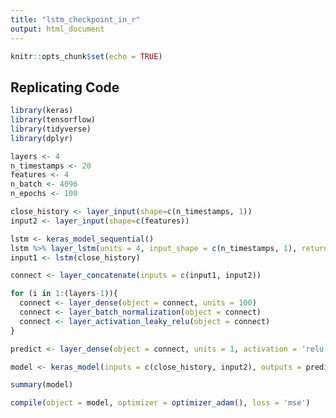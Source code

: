 ---
title: "lstm_checkpoint_in_r"
output: html_document
---

```{r setup, include=FALSE}
knitr::opts_chunk$set(echo = TRUE)
```

## Replicating Code

```{r, echo=FALSE, message=FALSE, warning=FALSE}
library(keras)
library(tensorflow)
library(tidyverse)
library(dplyr)
```

```{r, echo=FALSE, message=FALSE, warning=FALSE}
layers <- 4
n_timestamps <- 20
features <- 4
n_batch <- 4096
n_epochs <- 100
```

```{r, echo=FALSE, message=FALSE, warning=FALSE}
close_history <- layer_input(shape=c(n_timestamps, 1))
input2 <- layer_input(shape=c(features))

lstm <- keras_model_sequential()
lstm %>% layer_lstm(units = 4, input_shape = c(n_timestamps, 1), return_sequences = TRUE) %>% layer_lstm(units = 4, return_sequences = TRUE) %>% layer_lstm(units = 4, return_sequences = TRUE) %>% layer_lstm(units = 4, return_sequences = FALSE)
input1 <- lstm(close_history)

connect <- layer_concatenate(inputs = c(input1, input2))

for (i in 1:(layers-1)){
  connect <- layer_dense(object = connect, units = 100)
  connect <- layer_batch_normalization(object = connect)
  connect <- layer_activation_leaky_relu(object = connect)
}

predict <- layer_dense(object = connect, units = 1, activation = 'relu')

model <- keras_model(inputs = c(close_history, input2), outputs = predict)

summary(model)
```

```{r, echo=FALSE, message=FALSE, warning=FALSE}
compile(object = model, optimizer = optimizer_adam(), loss = 'mse')
```

```{r, echo=FALSE, message=FALSE, warning=FALSE}

```
